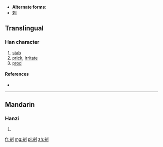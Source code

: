 * '''Alternate forms''':
* [[刺]]
==Translingual==

===Han character===
{{Han char|rn=18|rad=刀|as=06|sn=8|four=|canj=大廿中弓 (KTLN)}}

# [[stab]]
# [[prick]], [[irritate]]
# [[prod]]

====References====
* {{Han ref|kx=0139.251|hdz=10333.041|uh=523E|ud=21054}}

----

==Mandarin==

===Hanzi===
{{cmn-hanzi|pin=[[cì]] ([[ci4]])|wg=tz'u<sup>4</sup>}}

# {{defn|lang=cmn|sort=刀06}}

[[fr:刾]]
[[mg:刾]]
[[pl:刾]]
[[zh:刾]]